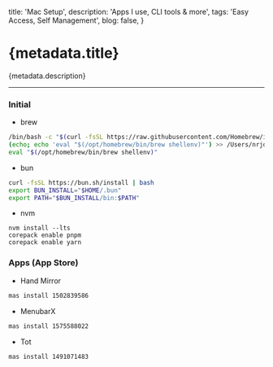   title: 'Mac Setup',
  description: 'Apps I use, CLI tools & more',
  tags: 'Easy Access, Self Management',
  blog: false,
}

# {metadata.title}

{metadata.description}

---

### Initial

- brew

```sh
/bin/bash -c "$(curl -fsSL https://raw.githubusercontent.com/Homebrew/install/HEAD/install.sh)"
(echo; echo 'eval "$(/opt/homebrew/bin/brew shellenv)"') >> /Users/nrjdalal/.zprofile
eval "$(/opt/homebrew/bin/brew shellenv)"
```
- bun

```sh
curl -fsSL https://bun.sh/install | bash
export BUN_INSTALL="$HOME/.bun" 
export PATH="$BUN_INSTALL/bin:$PATH"
```

- nvm

```
nvm install --lts
corepack enable pnpm
corepack enable yarn
```

### Apps (App Store)

- Hand Mirror

```sh
mas install 1502839586
```

- MenubarX

```sh
mas install 1575588022
```

- Tot

```sh
mas install 1491071483
```
